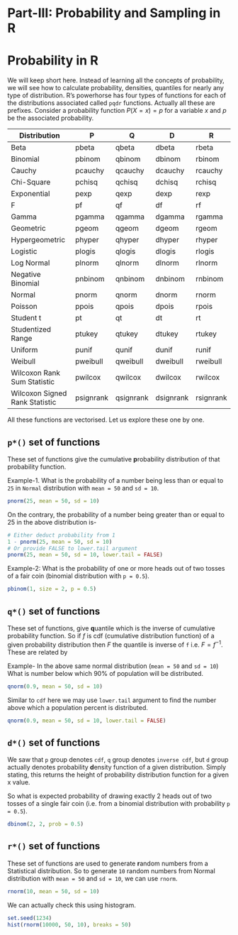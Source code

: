 # Part-III: Probability and Sampling in R {-}

# Probability in R
We will keep short here.  Instead of learning all the concepts of probability, we will see how to calculate probability, densities, quantiles for nearly any type of distribution.  R's powerhorse has four types of functions for each of the distributions associated called `pqdr` functions.  Actually all these are prefixes.  Consider a probability function $P(X=x) = p$ for a variable $x$ and $p$ be the associated probability.  

| Distribution                   | P |  Q | D | R  |
| ------------------------------ | --------- | ------ | ----- | -----|
| Beta                           | pbeta     | qbeta | dbeta | rbeta |
| Binomial                       | pbinom    | qbinom | dbinom | rbinom |
| Cauchy                         | pcauchy   | qcauchy | dcauchy | rcauchy |
| Chi-Square                     | pchisq    | qchisq | dchisq | rchisq |
| Exponential                    | pexp      | qexp | dexp | rexp |
| F                              | pf        | qf | df | rf |
| Gamma                          | pgamma    | qgamma | dgamma | rgamma |
| Geometric                      | pgeom     | qgeom | dgeom | rgeom |
| Hypergeometric                 | phyper    | qhyper | dhyper | rhyper |
| Logistic                       | plogis    | qlogis | dlogis | rlogis |
| Log Normal                     | plnorm    | qlnorm | dlnorm | rlnorm |
| Negative Binomial              | pnbinom   | qnbinom | dnbinom | rnbinom |
| Normal                         | pnorm     | qnorm | dnorm | rnorm |
| Poisson                        | ppois     | qpois | dpois | rpois |
| Student t                      | pt        | qt | dt | rt |
| Studentized Range              | ptukey    | qtukey | dtukey | rtukey |
| Uniform                        | punif     | qunif | dunif | runif |
| Weibull                        | pweibull  | qweibull | dweibull | rweibull |
| Wilcoxon Rank Sum Statistic    | pwilcox   | qwilcox | dwilcox | rwilcox |
| Wilcoxon Signed Rank Statistic | psignrank | qsignrank | dsignrank | rsignrank |

All these functions are vectorised. Let us explore these one by one.


## `p*()` set of functions
These set of functions give the cumulative **p**robability distribution of that probability function.  

Example-1.  What is the probability of a number being less than or equal to `25` in `Normal` distribution with `mean = 50` and `sd = 10`.

```r
pnorm(25, mean = 50, sd = 10)
```

On the contrary, the probability of a number being greater than or equal to 25 in the above distribution is-
```r
# Either deduct probability from 1 
1 - pnorm(25, mean = 50, sd = 10)
# Or provide FALSE to lower.tail argument
pnorm(25, mean = 50, sd = 10, lower.tail = FALSE)
```

Example-2: What is the probability of one or more heads out of two tosses of a fair coin (binomial distribution with `p = 0.5`).

```r
pbinom(1, size = 2, p = 0.5)
```


## `q*()` set of functions
These set of functions, give **q**uantile which is the inverse of cumulative probability function. So if $f$ is cdf (cumulative distribution function) of a given probability distribution then $F$ the quantile is inverse of `f` i.e. $F = f^{-1}$.  These are related by

\begin{equation} 
p = f(x)
(\#eq:s1)
\end{equation} 

\begin{equation} 
x = F(x) = f^{-1}(x)
(\#eq:s2)
\end{equation} 

Example- In the above same normal distribution (`mean = 50` and `sd = 10`) What is number below which 90% of population will be distributed.

```r
qnorm(0.9, mean = 50, sd = 10)
```

Similar to `cdf` here we may use `lower.tail` argument to find the number above which a population percent is distributed.
```r
qnorm(0.9, mean = 50, sd = 10, lower.tail = FALSE)
```

## `d*()` set of functions
We saw that `p` group denotes `cdf`, `q` group denotes `inverse cdf`, but `d` group actually denotes probability **d**ensity function of a given distribution.  Simply stating, this returns the height of probability distribution function for a given x value.

So what is expected probability of drawing exactly 2 heads out of two tosses of a single fair coin (i.e. from a binomial distribution with probability `p = 0.5`).

```r
dbinom(2, 2, prob = 0.5)
```

## `r*()` set of functions
These set of functions are used to generate **r**andom numbers from a Statistical distribution.  So to generate `10` random numbers from Normal distribution with `mean = 50` and `sd = 10`, we can use `rnorm`.

```r
rnorm(10, mean = 50, sd = 10)
```

We can actually check this using histogram.
```r
set.seed(1234)
hist(rnorm(10000, 50, 10), breaks = 50)
```



